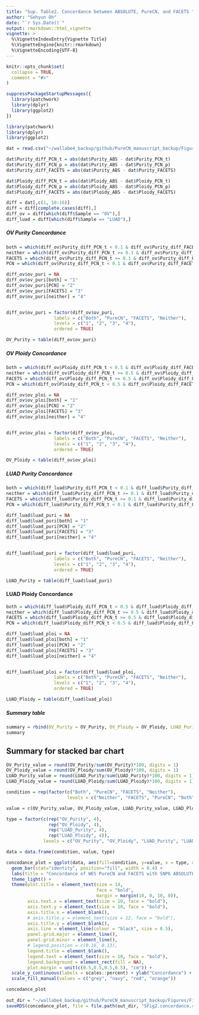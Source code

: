 ```yaml
---
title: "Sup. Table2. Concordance between ABSOLUTE, PureCN, and FACETS "
author: "Sehyun Oh"
date: "`r Sys.Date()`"
output: rmarkdown::html_vignette
vignette: >
  %\VignetteIndexEntry{Vignette Title}
  %\VignetteEngine{knitr::rmarkdown}
  %\VignetteEncoding{UTF-8}
---
```


```r
knitr::opts_chunk$set(
  collapse = TRUE,
  comment = "#>"
)
```

```r
suppressPackageStartupMessages({
  library(patchwork)
  library(dplyr)
  library(ggplot2)
})
```

```r
library(patchwork)
library(dplyr)
library(ggplot2)
```

```r
dat = read.csv("~/wallabe4_backup/github/PureCN_manuscript_backup/Figures/Final_Tables/Table1_puri_ploi.csv")[,-1]
```

```r
dat$Purity_diff_PCN_t = abs(dat$Purity_ABS - dat$Purity_PCN_t)
dat$Purity_diff_PCN_p = abs(dat$Purity_ABS - dat$Purity_PCN_p)
dat$Purity_diff_FACETS = abs(dat$Purity_ABS - dat$Purity_FACETS)
```

```r
dat$Ploidy_diff_PCN_t = abs(dat$Ploidy_ABS - dat$Ploidy_PCN_t)
dat$Ploidy_diff_PCN_p = abs(dat$Ploidy_ABS - dat$Ploidy_PCN_p)
dat$Ploidy_diff_FACETS = abs(dat$Ploidy_ABS - dat$Ploidy_FACETS)
```

```r
diff = dat[,c(1, 10:16)]
diff = diff[complete.cases(diff),]
diff_ov = diff[which(diff$Sample == "OV"),]
diff_luad = diff[which(diff$Sample == "LUAD"),]
```

##### OV Purity Concordance
```r
both = which(diff_ov$Purity_diff_PCN_t < 0.1 & diff_ov$Purity_diff_FACETS < 0.1)  
neither = which(diff_ov$Purity_diff_PCN_t >= 0.1 & diff_ov$Purity_diff_FACETS >= 0.1)  
FACETS = which(diff_ov$Purity_diff_PCN_t >= 0.1 & diff_ov$Purity_diff_FACETS < 0.1)   
PCN = which(diff_ov$Purity_diff_PCN_t < 0.1 & diff_ov$Purity_diff_FACETS >= 0.1)  

diff_ov$ov_puri = NA
diff_ov$ov_puri[both] = "1"
diff_ov$ov_puri[PCN] = "2"
diff_ov$ov_puri[FACETS] = "3"
diff_ov$ov_puri[neither] = "4"


diff_ov$ov_puri = factor(diff_ov$ov_puri, 
                  labels = c("Both", "PureCN", "FACETS", "Neither"),
                  levels = c("1", "2", "3", "4"), 
                  ordered = TRUE)

OV_Purity = table(diff_ov$ov_puri)
```

##### OV Ploidy Concordance
```r
both = which(diff_ov$Ploidy_diff_PCN_t < 0.5 & diff_ov$Ploidy_diff_FACETS < 0.5)   
neither = which(diff_ov$Ploidy_diff_PCN_t >= 0.5 & diff_ov$Ploidy_diff_FACETS >= 0.5)   
FACETS = which(diff_ov$Ploidy_diff_PCN_t >= 0.5 & diff_ov$Ploidy_diff_FACETS < 0.5)  
PCN = which(diff_ov$Ploidy_diff_PCN_t < 0.5 & diff_ov$Ploidy_diff_FACETS >= 0.5)  

diff_ov$ov_ploi = NA
diff_ov$ov_ploi[both] = "1"
diff_ov$ov_ploi[PCN] = "2"
diff_ov$ov_ploi[FACETS] = "3"
diff_ov$ov_ploi[neither] = "4"


diff_ov$ov_ploi = factor(diff_ov$ov_ploi, 
                  labels = c("Both", "PureCN", "FACETS", "Neither"),
                  levels = c("1", "2", "3", "4"), 
                  ordered = TRUE)

OV_Ploidy = table(diff_ov$ov_ploi)
```

##### LUAD Purity Concordance
```r
both = which(diff_luad$Purity_diff_PCN_t < 0.1 & diff_luad$Purity_diff_FACETS < 0.1)  
neither = which(diff_luad$Purity_diff_PCN_t >= 0.1 & diff_luad$Purity_diff_FACETS >= 0.1)  
FACETS = which(diff_luad$Purity_diff_PCN_t >= 0.1 & diff_luad$Purity_diff_FACETS < 0.1)   
PCN = which(diff_luad$Purity_diff_PCN_t < 0.1 & diff_luad$Purity_diff_FACETS >= 0.1)  

diff_luad$luad_puri = NA
diff_luad$luad_puri[both] = "1"
diff_luad$luad_puri[PCN] = "2"
diff_luad$luad_puri[FACETS] = "3"
diff_luad$luad_puri[neither] = "4"


diff_luad$luad_puri = factor(diff_luad$luad_puri, 
                  labels = c("Both", "PureCN", "FACETS", "Neither"),
                  levels = c("1", "2", "3", "4"), 
                  ordered = TRUE)

LUAD_Purity = table(diff_luad$luad_puri)
```

#### LUAD Ploidy Concordance
```r
both = which(diff_luad$Ploidy_diff_PCN_t < 0.5 & diff_luad$Ploidy_diff_FACETS < 0.5)   
neither = which(diff_luad$Ploidy_diff_PCN_t >= 0.5 & diff_luad$Ploidy_diff_FACETS >= 0.5)   
FACETS = which(diff_luad$Ploidy_diff_PCN_t >= 0.5 & diff_luad$Ploidy_diff_FACETS < 0.5)  
PCN = which(diff_luad$Ploidy_diff_PCN_t < 0.5 & diff_luad$Ploidy_diff_FACETS >= 0.5)  

diff_luad$luad_ploi = NA
diff_luad$luad_ploi[both] = "1"
diff_luad$luad_ploi[PCN] = "2"
diff_luad$luad_ploi[FACETS] = "3"
diff_luad$luad_ploi[neither] = "4"


diff_luad$luad_ploi = factor(diff_luad$luad_ploi, 
                  labels = c("Both", "PureCN", "FACETS", "Neither"),
                  levels = c("1", "2", "3", "4"), 
                  ordered = TRUE)

LUAD_Ploidy = table(diff_luad$luad_ploi)
```

##### Summary table
```r
summary = rbind(OV_Purity = OV_Purity, OV_Ploidy = OV_Ploidy, LUAD_Purity = LUAD_Purity, LUAD_Ploidy = LUAD_Ploidy)
summary
```

## Summary for stacked bar chart
```r
OV_Purity_value = round(OV_Purity/sum(OV_Purity)*100, digits = 1)
OV_Ploidy_value = round(OV_Ploidy/sum(OV_Ploidy)*100, digits = 1)
LUAD_Purity_value = round(LUAD_Purity/sum(LUAD_Purity)*100, digits = 1)
LUAD_Ploidy_value = round(LUAD_Ploidy/sum(LUAD_Ploidy)*100, digits = 1)

condition = rep(factor(c("Both", "PureCN", "FACETS", "Neither"), 
                       levels = c("Neither", "FACETS", "PureCN", "Both")), 4)

value = c(OV_Purity_value, OV_Ploidy_value, LUAD_Purity_value, LUAD_Ploidy_value)

type = factor(c(rep("OV_Purity", 4), 
                rep("OV_Ploidy", 4),
                rep("LUAD_Purity", 4),
                rep("LUAD_Ploidy", 4)),
              levels = c("OV_Purity", "OV_Ploidy", "LUAD_Purity", "LUAD_Ploidy"))

data = data.frame(condition, value, type)
```

```r
concodance_plot = ggplot(data, aes(fill=condition, y=value, x = type, order = as.numeric(value))) + 
  geom_bar(stat="identity", position="fill", width = 0.4) +
  labs(title = "Concordance of WES PureCN and FACETS with SNP6 ABSOLUTE") + 
  theme_light() +
  theme(plot.title = element_text(size = 14, 
                                  face = "bold", 
                                  margin = margin(10, 0, 10, 0)),
        axis.text.x = element_text(size = 10, face = "bold"), 
        axis.text.y = element_text(size = 10, face = "bold"), 
        axis.title.x = element_blank(),
        # axis.title.y = element_text(size = 12, face = "bold"),
        axis.title.y = element_blank(), 
        axis.line = element_line(colour = "black", size = 0.5),
        panel.grid.major = element_line(), 
        panel.grid.minor = element_line(),
        # legend.position = c(0.16, 0.13),
        legend.title = element_blank(),
        legend.text = element_text(size = 10, face = "bold"),
        legend.background = element_rect(fill = NA),
        plot.margin = unit(c(0.5,0.5,0.5,0.5), "cm")) +
  scale_y_continuous(labels = scales::percent) + ylab("Concordance") + 
  scale_fill_manual(values = c("grey", "navy", "red", "orange"))
```

```r
concodance_plot
 
out_dir = "~/wallabe4_backup/github/PureCN_manuscript_backup/Figures/Final_Figures"
saveRDS(concodance_plot, file = file.path(out_dir, "SFig2.concordance.rds"))
```
